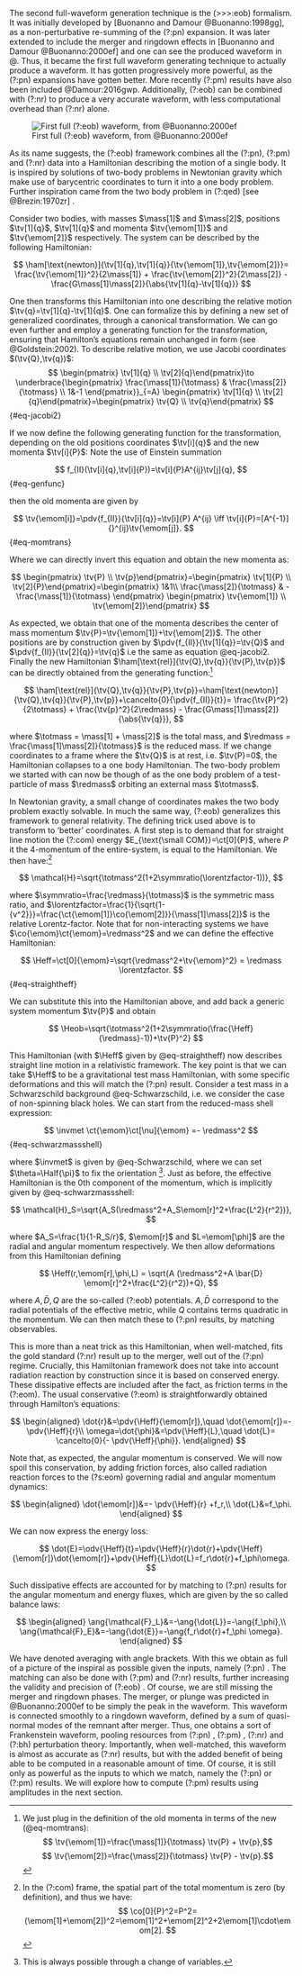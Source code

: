 
The second full-waveform generation technique is the (>>>:eob) formalism. It was initially developed by [Buonanno and Damour @Buonanno:1998gg], as a non-perturbative re-summing of the (?:pn)  expansion. It was later extended to include the merger and ringdown effects in [Buonanno and Damour @Buonanno:2000ef] and one can see the produced waveform in @. Thus, it became the first full waveform generating technique to actually produce a waveform. It has gotten progressively more powerful, as the (?:pn)  expansions have gotten better. More recently (?:pm) results have also been included @Damour:2016gwp. Additionally, (?:eob) can be combined with (?:nr) to produce a very accurate waveform, with less computational overhead than (?:nr)  alone. 

::: {.column-margin}
![First full (?:eob) waveform, from @Buonanno:2000ef](firsteob.png){#fig-firsteob}
:::

As its name suggests, the (?:eob)  framework combines all the (?:pn), (?:pm) and (?:nr) data into a Hamiltonian describing the motion of a single body. It is inspired by solutions of two-body problems in Newtonian gravity which make use of barycentric coordinates to turn it into a one body problem. Further inspiration came from the two body problem in (?:qed)  [see @Brezin:1970zr] .

Consider two bodies, with masses $\mass[1]$ and $\mass[2]$, positions $\tv[1]{q}$, $\tv[1]{q}$ and momenta $\tv{\emom[1]}$ and $\tv{\emom[2]}$ respectively. The system can be described by the following Hamiltonian:

$$
\ham[\text{newton}]{\tv[1]{q},\tv[1]{q}}{\tv{\emom[1]},\tv{\emom[2]}}= \frac{\tv{\emom[1]}^2}{2\mass[1]}  + \frac{\tv{\emom[2]}^2}{2\mass[2]}  - \frac{G\mass[1]\mass[2]}{\abs{\tv[1]{q}-\tv[1]{q}}}
$$

One then transforms this Hamiltonian into one describing the relative motion $\tv{q}=\tv[1]{q}-\tv[1]{q}$. One can formalize this by defining a new set of generalized coordinates, through a canonical transformation. We can go even  further and employ a generating function for the transformation, ensuring that Hamilton's equations remain unchanged in form (see @Goldstein:2002). To describe relative motion, we use Jacobi coordinates $(\tv{Q},\tv{q})$:
$$
\begin{pmatrix} \tv[1]{q} \\ \tv[2]{q}\end{pmatrix}\to \underbrace{\begin{pmatrix} \frac{\mass[1]}{\totmass} & \frac{\mass[2]}{\totmass} \\ 1&-1 \end{pmatrix}}_{=A} \begin{pmatrix} \tv[1]{q} \\ \tv[2]{q}\end{pmatrix}=\begin{pmatrix} \tv{Q} \\ \tv{q}\end{pmatrix}
$${#eq-jacobi2}

If we now define the following generating function for the transformation, depending on the old positions coordinates  $\tv[i]{q}$ and the new momenta $\tv[i]{P}$: [Note the use of Einstein summation]{.aside}

$$
f_{II}(\tv[i]{q},\tv[i]{P})=\tv[i]{P}A^{ij}\tv[j]{q},
$${#eq-genfunc}

then the old momenta are given by

$$
\tv{\emom[i]}=\pdv{f_{II}}{\tv[i]{q}}=\tv[i]{P} A^{ij} \iff \tv[i]{P}=[A^{-1}]{}^{ij}\tv{\emom[j]}.
$${#eq-momtrans}

Where we can directly invert this equation and obtain the new momenta as:

$$
  \begin{pmatrix} \tv{P} \\ \tv{p}\end{pmatrix}=\begin{pmatrix} \tv[1]{P} \\ \tv[2]{P}\end{pmatrix}=\begin{pmatrix} 1&1\\ \frac{\mass[2]}{\totmass} & -\frac{\mass[1]}{\totmass} \end{pmatrix} \begin{pmatrix} \tv{\emom[1]} \\ \tv{\emom[2]}\end{pmatrix}
$$
 
As expected, we obtain that one of the momenta describes the center of mass momentum $\tv{P}=\tv{\emom[1]}+\tv{\emom[2]}$. The other positions are by construction given by $\pdv{f_{II}}{\tv[1]{q}}=\tv{Q}$ and $\pdv{f_{II}}{\tv[2]{q}}=\tv{q}$ i.e the same as equation @eq-jacobi2. Finally the new Hamiltonian $\ham[\text{rel}]{\tv{Q},\tv{q}}{\tv{P},\tv{p}}$ can be directly obtained from the generating function:^[We just plug in the definition of the old momenta in terms of the new (@eq-momtrans):
$$ \tv{\emom[1]}=\frac{\mass[1]}{\totmass} \tv{P} + \tv{p},$$
$$ \tv{\emom[2]}=\frac{\mass[2]}{\totmass} \tv{P} - \tv{p}.$$
]

$$
\ham[\text{rel}]{\tv{Q},\tv{q}}{\tv{P},\tv{p}}=\ham[\text{newton}]{\tv{Q},\tv{q}}{\tv{P},\tv{p}}+\cancelto{0}{\pdv{f_{II}}{t}}= \frac{\tv{P}^2}{2\totmass}  + \frac{\tv{p}^2}{2\redmass}  - \frac{G\mass[1]\mass[2]}{\abs{\tv{q}}},
$$

where $\totmass = \mass[1] + \mass[2]$ is the total mass, and $\redmass = \frac{\mass[1]\mass[2]}{\totmass}$ is the reduced mass. If we change coordinates to a frame where the $\tv{Q}$ is at rest, i.e. $\tv{P}=0$, the Hamiltonian collapses to a one body Hamiltonian. The two-body problem we started with can now be though of as the one body problem of a test-particle of mass $\redmass$ orbiting an external mass $\totmass$. 

In Newtonian gravity, a small change of coordinates makes the two body problem exactly solvable. In much the same way, (?:eob) generalizes this framework to general relativity. The defining trick used above is to transform to 'better' coordinates. A first step is to demand that for straight line motion the (?:com)  energy $E_{\text{\small COM}}=\ct[0]{P}$, where $P$ it the 4-momentum of the entire-system, is equal to the Hamiltonian. We then have:^[In the (?:com)  frame, the spatial part of the total momentum is zero (by definition), and thus we have:
$$
\co[0]{P}^2=P^2=(\emom[1]+\emom[2])^2=\emom[1]^2+\emom[2]^2+2\emom[1]\cdot\emom[2].
$$]

$$
\mathcal{H}=\sqrt{\totmass^2(1+2\symmratio(\lorentzfactor-1))},
$$

where $\symmratio=\frac{\redmass}{\totmass}$ is the symmetric mass ratio, and $\lorentzfactor=\frac{1}{\sqrt{1-{v^2}}}=\frac{\ct{\emom[1]}\co{\emom[2]}}{\mass[1]\mass[2]}$ is the relative Lorentz-factor. Note that for non-interacting systems we have $\co{\emom}\ct{\emom}=\redmass^2$ and we can define the effective Hamiltonian:

$$
\Heff=\ct[0]{\emom}=\sqrt{\redmass^2+\tv{\emom}^2} = \redmass \lorentzfactor.
$${#eq-straightheff}

We can substitute this into the Hamiltonian above, and add back a generic system momentum $\tv{P}$ and obtain

$$
\Heob=\sqrt{\totmass^2(1+2\symmratio(\frac{\Heff}{\redmass}-1))+\tv{P}^2}
$$


This Hamiltonian (with $\Heff$ given by @eq-straightheff) now describes straight line motion in a relativistic framework. The key point is that we can take $\Heff$ to be a gravitational test mass Hamiltonian, with some specific deformations and this will match the (?:pn)  result. Consider a test mass in a Schwarzschild background @eq-Schwarzschild, i.e. we consider the case of non-spinning black holes. We can start from the reduced-mass shell expression:

$$
\invmet \ct{\emom}\ct[\nu]{\emom} =- \redmass^2
$$ {#eq-schwarzmassshell}

where $\invmet$ is given by @eq-Schwarzschild, where we can set $\theta=\Half{\pi}$ to fix the orientation ^[This is always possible through a change of variables.]. Just as before, the effective Hamiltonian is the 0th component of the momentum, which is implicitly given by @eq-schwarzmassshell:

$$
\mathcal{H}_S=\sqrt{A_S(\redmass^2+A_S\emom[r]^2+\frac{L^2}{r^2})},
$$

where $A_S=\frac{1}{1-R_S/r}$, $\emom[r]$ and $L=\emom[\phi]$ are the radial and angular momentum respectively. We then allow deformations from this Hamiltonian defining

$$
\Heff(r,\emom[r],\phi,L) = \sqrt{A (\redmass^2+A \bar{D} \emom[r]^2+\frac{L^2}{r^2})+Q},      
$$

where $A,\bar{D},Q$ are the so-called (?:eob)  potentials. $A,\bar{D}$ correspond to the radial potentials of the effective metric, while $Q$ contains terms quadratic in the momentum. We can then match these to (?:pn)  results, by matching observables. 

This is more than a neat trick as this Hamiltonian, when well-matched, fits the gold standard (?:nr)  result up to the merger, well out of the (?:pn)  regime. Crucially, this Hamiltonian framework does not take into account radiation reaction by construction since it is based on conserved energy. These dissipative effects are included after the fact, as friction terms in the (?:eom). The usual conservative (?:eom) is straightforwardly obtained through Hamilton's equations:

$$
\begin{aligned}
\dot{r}&=\pdv{\Heff}{\emom[r]},\quad \dot{\emom[r]}=- \pdv{\Heff}{r}\\
\omega=\dot{\phi}&=\pdv{\Heff}{L},\quad \dot{L}= \cancelto{0}{- \pdv{\Heff}{\phi}}.
\end{aligned}
$$
 
Note that, as expected, the angular momentum is conserved. We will now spoil this conservation, by adding friction forces, also called radiation reaction forces to the (?s:eom) governing radial and angular momentum dynamics:

$$
\begin{aligned}
\dot{\emom[r]}&=- \pdv{\Heff}{r} +f_r,\\
\dot{L}&=f_\phi.
\end{aligned}
$$

We can now express the energy loss:

$$
\dot{E}=\odv{\Heff}{t}=\pdv{\Heff}{r}\dot{r}+\pdv{\Heff}{\emom[r]}\dot{\emom[r]}+\pdv{\Heff}{L}\dot{L}=f_r\dot{r}+f_\phi\omega.
$$

Such dissipative effects are accounted for by matching to (?:pn)  results for the angular momentum and energy fluxes, which are given by the so called balance laws:

$$
\begin{aligned}
\ang{\mathcal{F}_L}&=-\ang{\dot{L}}=-\ang{f_\phi},\\
\ang{\mathcal{F}_E}&=-\ang{\dot{E}}=-\ang{f_r\dot{r}+f_\phi \omega}.
\end{aligned}
$$

We have denoted averaging with angle brackets. With this we obtain as full of a picture of the inspiral as possible given the inputs, namely (?:pn) . The matching can also be done with (?:pm)  and (?:nr)  results, further increasing the validity and precision of (?:eob) . Of course, we are still missing the merger and ringdown phases. The merger, or plunge was predicted in @Buonanno:2000ef to be simply the peak in the waveform. This waveform is connected smoothly to a ringdown waveform, defined by a sum of quasi-normal modes of the remnant after merger. Thus, one obtains a sort of Frankenstein waveform, pooling resources from (?:pn) , (?:pm) , (?:nr)  and (?:bh) perturbation theory. Importantly, when well-matched, this waveform is almost as accurate as (?:nr)  results, but with the added benefit of being able to be computed in a reasonable amount of time. Of course, it is still only as powerful as the inputs to which we match, namely the (?:pn)  or (?:pm)  results. We will explore how to compute (?:pm)  results using amplitudes in the next section.

